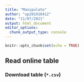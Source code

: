 ```yaml
---
title: "Manipulate"
author: "up201910412"
date: "11/07/2021"
output: html_document
editor_options: 
  chunk_output_type: console
---
```


```r
knitr::opts_chunk$set(echo = TRUE)
```

## Read online table

### Download table (`*.csv`)

```r

```

